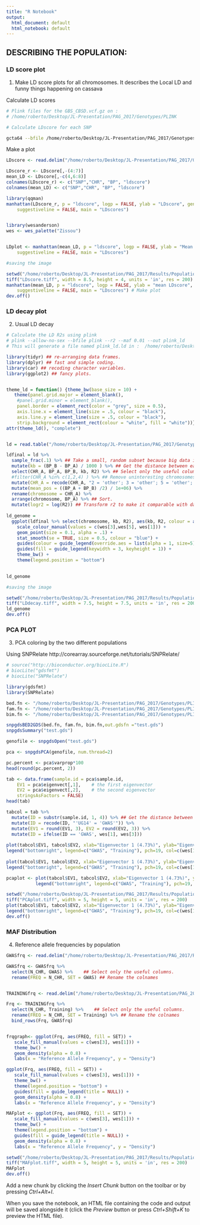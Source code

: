 ```yaml
---
title: "R Notebook"
output:
  html_document: default
  html_notebook: default
---
```


## DESCRIBING THE POPULATION:

### LD score plot
1) Make LD score plots for all chromosomes. It describes the Local LD and funny things happening on cassava

  Calculate LD scores
```bash

# Plink files for the GBS_CBSD.vcf.gz on :
# /home/roberto/Desktop/JL-Presentation/PAG_2017/Genotypes/PLINK

# Calculate LDscore for each SNP 

gcta64 --bfile /home/roberto/Desktop/JL-Presentation/PAG_2017/Genotypes/PLINK/plink --ld-score --ld-wind 1000 --ld-score-adj --out /home/roberto/Desktop/JL-Presentation/PAG_2017/Genotypes/PLINK/CBDS_LDscore


```

  Make a plot 
```r

LDscore <- read.delim("/home/roberto/Desktop/JL-Presentation/PAG_2017/Genotypes/PLINK/LDscore.ld", sep = " ")

LDscore_r <- LDscore[,-(4:7)]
mean_LD <- LDscore[,-c(4,6:8)]
colnames(LDscore_r) <- c("SNP","CHR", "BP", "ldscore")
colnames(mean_LD) <- c("SNP","CHR", "BP", "ldscore")

library(qqman)
manhattan(LDscore_r, p = "ldscore", logp = FALSE, ylab = "LDscore", genomewideline = FALSE, col = c("dodgerblue4", "forestgreen"), cex=0.3,
    suggestiveline = FALSE, main = "LDscores")


library(wesanderson)
wes <- wes_palette("Zissou")


LDplot <- manhattan(mean_LD, p = "ldscore", logp = FALSE, ylab = "Mean LDscore", genomewideline = FALSE, col = c(wes[1], wes[4]), cex=0.2,
    suggestiveline = FALSE, main = "LDscores")

```

```r
#saving the image 

setwd("/home/roberto/Desktop/JL-Presentation/PAG_2017/Results/Population_Description/" )
tiff("LDscore.tiff", width = 8.5, height = 4, units = 'in', res = 200)
manhattan(mean_LD, p = "ldscore", logp = FALSE, ylab = "mean LDscore", genomewideline = FALSE, col = c(wes[1], wes[4]), cex=0.2,
    suggestiveline = FALSE, main = "LDscores") # Make plot
dev.off()


```



### LD decay plot
2) Usual LD decay

```r

# Calculate the LD R2s using plink
# plink --allow-no-sex --bfile plink --r2 --maf 0.01 --out plink_ld
# This will generate a file named plink_ld.ld in :  /home/roberto/Desktop/JL-Presentation/PAG_2017/Genotypes/PLINK

library(tidyr) ## re-arranging data frames.
library(dplyr) ## fast and simple coding.
library(car) ## recoding character variables.
library(ggplot2) ## fancy plots.


theme_ld = function() {theme_bw(base_size = 10) +
   theme(panel.grid.major = element_blank(),
    #panel.grid.minor = element_blank(),
    panel.border = element_rect(color = "grey", size = 0.5),
    axis.line.x = element_line(size = .5, colour = "black"), 
    axis.line.y = element_line(size = .5, colour = "black"), 
    strip.background = element_rect(colour = "white", fill = "white"))}
attr(theme_ld(), "complete")


ld = read.table("/home/roberto/Desktop/JL-Presentation/PAG_2017/Genotypes/PLINK/plink.ld", header = TRUE)

```

```r

ldfinal = ld %>%
  sample_frac(.1) %>% ## Take a small, random subset because big data is big.
  mutate(kb = (BP_B - BP_A) / 1000 ) %>% ## Get the distance between each marker pair in kilobases.
  select(CHR_A, BP_A, BP_B, kb, R2) %>% ## Select only the useful columns.
  #filter(CHR_A %in% c(1,2,4) ) %>% ## Remove uninteresting chromosomes. 
  mutate(CHR_A = recode(CHR_A, "2 = 'other'; 3 = 'other'; 5 = 'other'; 6 = 'other'; 7 = 'other'; 8 = 'other'; 9 = 'other'; 10 = 'other'; 11 = 'other'; 12 = 'other' ; 13 = 'other'; 14 = 'other'; 15 = 'other'; 16 = 'other'; 17 = 'other' ; 18 = 'other'")) %>% ## Recode chromosome names zzz.
  mutate(mean_pos = ((BP_A + BP_B) /2) / 1e+06) %>%
  rename(chromosome = CHR_A) %>%
  arrange(chromosome, BP_A) %>% ## Sort.
  mutate(logr2 = log(R2)) ## Transform r2 to make it comparable with data published by another group.
 
ld_genome =
  ggplot(ldfinal %>% select(chromosome, kb, R2), aes(kb, R2, colour = as.factor(chromosome))) + ## Select data, specify variables.
    scale_colour_manual(values = c(wes[3],wes[5], wes[1])) +
    geom_point(size = 0.1, alpha = .1) +
    stat_smooth(se = TRUE, size = 0.5, colour = "blue") +
    guides(colour = guide_legend(override.aes = list(alpha = 1, size=5) , title = "Chromosome")) +
    guides(fill = guide_legend(keywidth = 3, keyheight = 1)) +
    theme_bw() +
    theme(legend.position = "bottom") 
    

ld_genome

```

```r
#saving the image 

setwd("/home/roberto/Desktop/JL-Presentation/PAG_2017/Results/Population_Description/" )
tiff("LDdecay.tiff", width = 7.5, height = 7.5, units = 'in', res = 200)
ld_genome
dev.off()

```

### PCA PLOT
3) PCA coloring by the two different populations

Using SNPRelate
http://corearray.sourceforge.net/tutorials/SNPRelate/

```r

# source("http://bioconductor.org/biocLite.R")
# biocLite("gdsfmt")
# biocLite("SNPRelate")

library(gdsfmt)
library(SNPRelate)

bed.fn <- "/home/roberto/Desktop/JL-Presentation/PAG_2017/Genotypes/PLINK/plink.bed"
fam.fn <- "/home/roberto/Desktop/JL-Presentation/PAG_2017/Genotypes/PLINK/plink.fam"
bim.fn <- "/home/roberto/Desktop/JL-Presentation/PAG_2017/Genotypes/PLINK/plink.bim"

snpgdsBED2GDS(bed.fn, fam.fn, bim.fn,out.gdsfn ="test.gds")
snpgdsSummary("test.gds")

genofile <- snpgdsOpen("test.gds")

pca <- snpgdsPCA(genofile, num.thread=2)

pc.percent <- pca$varprop*100
head(round(pc.percent, 2))

```


```r

tab <- data.frame(sample.id = pca$sample.id,
    EV1 = pca$eigenvect[,1],    # the first eigenvector
    EV2 = pca$eigenvect[,2],    # the second eigenvector
    stringsAsFactors = FALSE)
head(tab)

tabcol = tab %>%
  mutate(ID = substr(sample.id, 1, 4)) %>% ## Get the distance between each marker pair in kilobases.
  mutate(ID = recode(ID, "'UG14' = 'GWAS'")) %>%
  mutate(EV1 = round(EV1, 3), EV2 = round(EV2, 3)) %>%
  mutate(ID = ifelse(ID == 'GWAS', wes[1], wes[3]))
  
plot(tabcol$EV1, tabcol$EV2, xlab="Eigenvector 1 (4.73%)", ylab="Eigenvector 2 (4.22%)", pch= 20, col=tabcol$ID)
legend("bottomright", legend=c("GWAS", "Training"), pch=19, col=c(wes[1], wes[3]))
  
plot(tabcol$EV1, tabcol$EV2, xlab="Eigenvector 1 (4.73%)", ylab="Eigenvector 2 (4.22%)", pch= 20, col=tabcol$ID)
legend("bottomright", legend=c("GWAS", "Training"), pch=19, col=c(wes[1], wes[3]))

pcaplot <- plot(tabcol$EV1, tabcol$EV2, xlab="Eigenvector 1 (4.73%)", ylab="Eigenvector 2 (4.22%)", pch= 20, col=tabcol$ID) 
           legend("bottomright", legend=c("GWAS", "Training"), pch=19, col=c(wes[1], wes[3]))

```


```r

setwd("/home/roberto/Desktop/JL-Presentation/PAG_2017/Results/Population_Description/" )
tiff("PCAplot.tiff", width = 5, height = 5, units = 'in', res = 200)
plot(tabcol$EV1, tabcol$EV2, xlab="Eigenvector 1 (4.73%)", ylab="Eigenvector 2 (4.22%)", pch= 20, col=tabcol$ID) 
legend("bottomright", legend=c("GWAS", "Training"), pch=19, col=c(wes[1], wes[3]))
dev.off()

```


### MAF Distribution

4) Reference allele frequencies by population
```r

GWASfrq <- read.delim("/home/roberto/Desktop/JL-Presentation/PAG_2017/Results/Population_Description/GWAS", row.names = NULL, header = T)

GWASfrq <- GWASfrq %>%
  select(N_CHR, GWAS) %>%    ## Select only the useful columns.
  rename(FREQ = N_CHR, SET = GWAS) ## Rename the colnames


TRAININGfrq <- read.delim("/home/roberto/Desktop/JL-Presentation/PAG_2017/Results/Population_Description/TRAINING", row.names = NULL, header = T)

Frq <- TRAININGfrq %>%
  select(N_CHR, Training) %>%    ## Select only the useful columns.
  rename(FREQ = N_CHR, SET = Training) %>% ## Rename the colnames
  bind_rows(Frq, GWASfrq)


frqgraph<- ggplot(Frq, aes(FREQ, fill = SET)) +
   scale_fill_manual(values = c(wes[3], wes[1])) +
   theme_bw() +
   geom_density(alpha = 0.8) +
   labs(x = "Reference Allele Frequency", y = "Density")

ggplot(Frq, aes(FREQ, fill = SET)) +
   scale_fill_manual(values = c(wes[3], wes[1])) +
   theme_bw() +
   theme(legend.position = "bottom") +
   guides(fill = guide_legend(title = NULL)) +
   geom_density(alpha = 0.8) +
   labs(x = "Reference Allele Frequency", y = "Density")

MAFplot <- ggplot(Frq, aes(FREQ, fill = SET)) +
   scale_fill_manual(values = c(wes[3], wes[1])) +
   theme_bw() +
   theme(legend.position = "bottom") +
   guides(fill = guide_legend(title = NULL)) +
   geom_density(alpha = 0.8) +
   labs(x = "Reference Allele Frequency", y = "Density")

```

```r

setwd("/home/roberto/Desktop/JL-Presentation/PAG_2017/Results/Population_Description/" )
tiff("MAFplot.tiff", width = 5, height = 5, units = 'in', res = 200)
MAFplot
dev.off()

```


Add a new chunk by clicking the *Insert Chunk* button on the toolbar or by pressing *Ctrl+Alt+I*.

When you save the notebook, an HTML file containing the code and output will be saved alongside it (click the *Preview* button or press *Ctrl+Shift+K* to preview the HTML file).